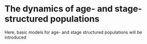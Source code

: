 # The dynamics of age- and stage-structured populations

Here, basic models for age- and stage structured populations will be introduced
